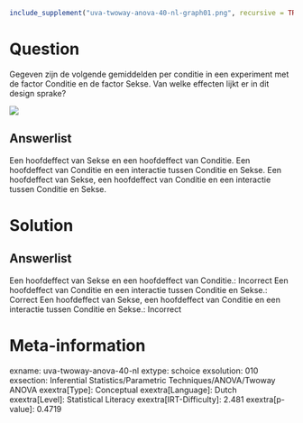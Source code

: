 ```r
include_supplement("uva-twoway-anova-40-nl-graph01.png", recursive = TRUE)
```

Question
========

Gegeven zijn de volgende gemiddelden per conditie in een experiment met
de factor Conditie en de factor Sekse. Van welke effecten lijkt er in
dit design sprake?

![](uva-twoway-anova-40-nl-graph01.png)

Answerlist
----------

Een hoofdeffect van Sekse en een hoofdeffect van Conditie.
Een hoofdeffect van Conditie en een interactie tussen Conditie en Sekse.
Een hoofdeffect van Sekse, een hoofdeffect van Conditie en een interactie tussen Conditie en Sekse.

Solution
========

Answerlist
----------

Een hoofdeffect van Sekse en een hoofdeffect van Conditie.: Incorrect
Een hoofdeffect van Conditie en een interactie tussen Conditie en Sekse.: Correct
Een hoofdeffect van Sekse, een hoofdeffect van Conditie en een interactie tussen Conditie en Sekse.: Incorrect

Meta-information
================
exname: uva-twoway-anova-40-nl
extype: schoice
exsolution: 010
exsection: Inferential Statistics/Parametric Techniques/ANOVA/Twoway ANOVA
exextra[Type]: Conceptual
exextra[Language]: Dutch
exextra[Level]: Statistical Literacy
exextra[IRT-Difficulty]: 2.481
exextra[p-value]: 0.4719
